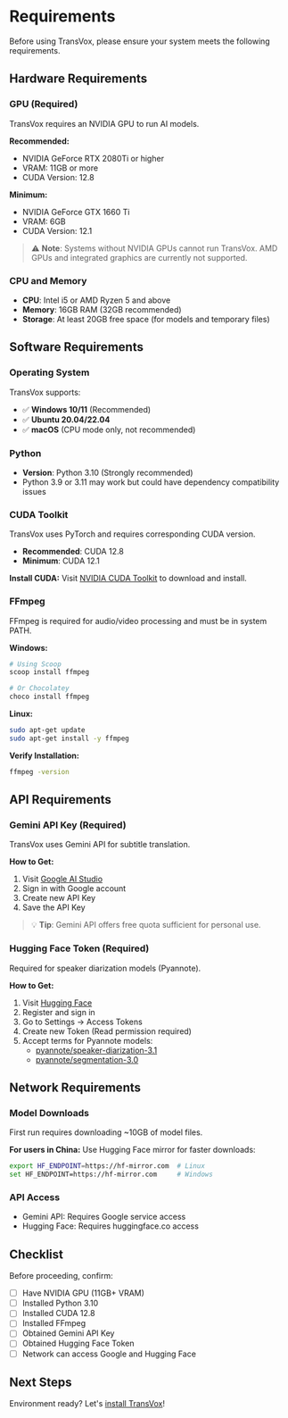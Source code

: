# Requirements

Before using TransVox, please ensure your system meets the following requirements.

## Hardware Requirements

### GPU (Required)

TransVox requires an NVIDIA GPU to run AI models.

**Recommended:**
- NVIDIA GeForce RTX 2080Ti or higher
- VRAM: 11GB or more
- CUDA Version: 12.8

**Minimum:**
- NVIDIA GeForce GTX 1660 Ti
- VRAM: 6GB
- CUDA Version: 12.1

> ⚠️ **Note**: Systems without NVIDIA GPUs cannot run TransVox. AMD GPUs and integrated graphics are currently not supported.

### CPU and Memory

- **CPU**: Intel i5 or AMD Ryzen 5 and above
- **Memory**: 16GB RAM (32GB recommended)
- **Storage**: At least 20GB free space (for models and temporary files)

## Software Requirements

### Operating System

TransVox supports:

- ✅ **Windows 10/11** (Recommended)
- ✅ **Ubuntu 20.04/22.04**
- ✅ **macOS** (CPU mode only, not recommended)

### Python

- **Version**: Python 3.10 (Strongly recommended)
- Python 3.9 or 3.11 may work but could have dependency compatibility issues

### CUDA Toolkit

TransVox uses PyTorch and requires corresponding CUDA version.

- **Recommended**: CUDA 12.8
- **Minimum**: CUDA 12.1

**Install CUDA:**
Visit [NVIDIA CUDA Toolkit](https://developer.nvidia.com/cuda-downloads) to download and install.

### FFmpeg

FFmpeg is required for audio/video processing and must be in system PATH.

**Windows:**
```bash
# Using Scoop
scoop install ffmpeg

# Or Chocolatey
choco install ffmpeg
```

**Linux:**
```bash
sudo apt-get update
sudo apt-get install -y ffmpeg
```

**Verify Installation:**
```bash
ffmpeg -version
```

## API Requirements

### Gemini API Key (Required)

TransVox uses Gemini API for subtitle translation.

**How to Get:**
1. Visit [Google AI Studio](https://aistudio.google.com/)
2. Sign in with Google account
3. Create new API Key
4. Save the API Key

> 💡 **Tip**: Gemini API offers free quota sufficient for personal use.

### Hugging Face Token (Required)

Required for speaker diarization models (Pyannote).

**How to Get:**
1. Visit [Hugging Face](https://huggingface.co/)
2. Register and sign in
3. Go to Settings → Access Tokens
4. Create new Token (Read permission required)
5. Accept terms for Pyannote models:
   - [pyannote/speaker-diarization-3.1](https://huggingface.co/pyannote/speaker-diarization-3.1)
   - [pyannote/segmentation-3.0](https://huggingface.co/pyannote/segmentation-3.0)

## Network Requirements

### Model Downloads

First run requires downloading ~10GB of model files.

**For users in China:**
Use Hugging Face mirror for faster downloads:
```bash
export HF_ENDPOINT=https://hf-mirror.com  # Linux
set HF_ENDPOINT=https://hf-mirror.com     # Windows
```

### API Access

- Gemini API: Requires Google service access
- Hugging Face: Requires huggingface.co access

## Checklist

Before proceeding, confirm:

- [ ] Have NVIDIA GPU (11GB+ VRAM)
- [ ] Installed Python 3.10
- [ ] Installed CUDA 12.8
- [ ] Installed FFmpeg
- [ ] Obtained Gemini API Key
- [ ] Obtained Hugging Face Token
- [ ] Network can access Google and Hugging Face

## Next Steps

Environment ready? Let's [install TransVox](/docs/getting-started/installation)!

